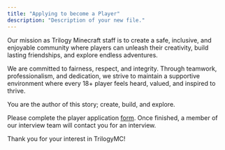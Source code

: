 ```yaml
---
title: "Applying to become a Player"
description: "Description of your new file."
---
```


Our mission as Trilogy Minecraft staff is to create a safe, inclusive, and enjoyable community where players can unleash their creativity, build lasting friendships, and explore endless adventures.

We are committed to fairness, respect, and integrity. Through teamwork, professionalism, and dedication, we strive to maintain a supportive environment where every 18+ player feels heard, valued, and inspired to thrive.

You are the author of this story; create, build, and explore.

Please complete the player application [form](https://tally.so/r/nrRL5R). Once finished, a member of our interview team will contact you for an interview.

Thank you for your interest in TrilogyMC!